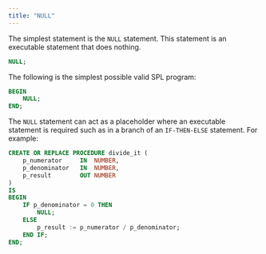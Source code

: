 ```yaml
---
title: "NULL"
---
```


<div id="null" class="registered_link"></div>

The simplest statement is the `NULL` statement. This statement is an executable statement that does nothing.

```sql
NULL;
```

The following is the simplest possible valid SPL program:

```sql
BEGIN
    NULL;
END;
```

The `NULL` statement can act as a placeholder where an executable statement is required such as in a branch of an `IF-THEN-ELSE` statement. For example:

```sql
CREATE OR REPLACE PROCEDURE divide_it (
    p_numerator     IN  NUMBER,
    p_denominator   IN  NUMBER,
    p_result        OUT NUMBER
)
IS
BEGIN
    IF p_denominator = 0 THEN
        NULL;
    ELSE
        p_result := p_numerator / p_denominator;
    END IF;
END;
```
